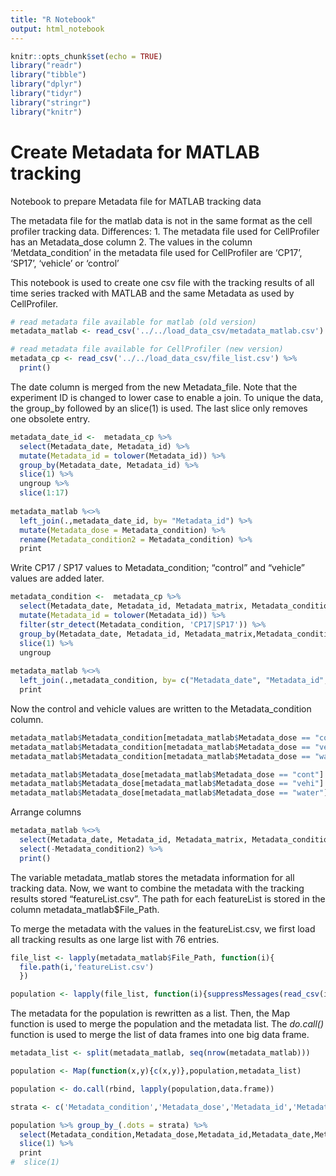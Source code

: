 ```yaml
---
title: "R Notebook"
output: html_notebook
---
```



```r
knitr::opts_chunk$set(echo = TRUE)
library("readr")
library("tibble")
library("dplyr")
library("tidyr")
library("stringr")
library("knitr")
```

# Create Metadata for MATLAB tracking
Notebook to prepare Metadata file for MATLAB tracking data 

The metadata file for the matlab data is not in the same format as the cell profiler tracking data. Differences: 
1. The metadata file used for CellProfiler has an Metadata_dose column
2. The values in the column 'Metdata_condition' in the metadata file used for CellProfiler are 'CP17', 'SP17', 'vehicle' or 'control'

This notebook is used to create one csv file with the tracking results of all time series tracked with MATLAB and the same Metadata as used by CellProfiler. 

```r
# read metadata file available for matlab (old version)
metadata_matlab <- read_csv('../../load_data_csv/metadata_matlab.csv') 

# read metadata file available for CellProfiler (new version)
metadata_cp <- read_csv('../../load_data_csv/file_list.csv') %>%
  print()
```

The date column is merged from the new Metadata_file. Note that the experiment ID is 
changed to lower case to enable a join. To unique the data, the group_by followed 
by an slice(1) is used. The last slice only removes one obsolete entry.
```r
metadata_date_id <-  metadata_cp %>% 
  select(Metadata_date, Metadata_id) %>%  
  mutate(Metadata_id = tolower(Metadata_id)) %>%
  group_by(Metadata_date, Metadata_id) %>%
  slice(1) %>% 
  ungroup %>% 
  slice(1:17) 
  
metadata_matlab %<>% 
  left_join(.,metadata_date_id, by= "Metadata_id") %>% 
  mutate(Metadata_dose = Metadata_condition) %>%
  rename(Metadata_condition2 = Metadata_condition) %>%
  print
```

Write CP17 / SP17 values to Metadata_condition; "control" and "vehicle" values are added later. 
```r
metadata_condition <-  metadata_cp %>% 
  select(Metadata_date, Metadata_id, Metadata_matrix, Metadata_condition) %>%  
  mutate(Metadata_id = tolower(Metadata_id)) %>%
  filter(str_detect(Metadata_condition, 'CP17|SP17')) %>%
  group_by(Metadata_date, Metadata_id, Metadata_matrix,Metadata_condition) %>%
  slice(1) %>% 
  ungroup
  
metadata_matlab %<>% 
  left_join(.,metadata_condition, by= c("Metadata_date", "Metadata_id", "Metadata_matrix")) %>% 
  print
```

Now the control and vehicle values are written to the Metadata_condition column. 
```r
metadata_matlab$Metadata_condition[metadata_matlab$Metadata_dose == "cont"] = 'control'
metadata_matlab$Metadata_condition[metadata_matlab$Metadata_dose == "vehi"] = 'vehicle'
metadata_matlab$Metadata_condition[metadata_matlab$Metadata_dose == "water"] = 'water'

metadata_matlab$Metadata_dose[metadata_matlab$Metadata_dose == "cont"] = 'None'
metadata_matlab$Metadata_dose[metadata_matlab$Metadata_dose == "vehi"] = 'None'
metadata_matlab$Metadata_dose[metadata_matlab$Metadata_dose == "water"] = 'None'
```

Arrange columns 
```r
metadata_matlab %<>%
  select(Metadata_date, Metadata_id, Metadata_matrix, Metadata_condition,Metadata_dose, everything() ) %>%
  select(-Metadata_condition2) %>% 
  print()
```

The variable metadata_matlab stores the metadata information for all tracking data. Now, we want to combine the 
metadata with the tracking results stored "featureList.csv". The path for each featureList is stored in the 
column metadata_matlab$File_Path. 

To merge the metadata with the values in the featureList.csv, we first load all tracking results as one large 
list with 76 entries. 


```r
file_list <- lapply(metadata_matlab$File_Path, function(i){
  file.path(i,'featureList.csv')
  })

population <- lapply(file_list, function(i){suppressMessages(read_csv(i))})

```
The metadata for the population is rewritten as a list. Then, the Map function is used to 
merge the population and the metadata list. The *do.call()* function is used to merge the list of 
data frames into one big data frame.
```r
metadata_list <- split(metadata_matlab, seq(nrow(metadata_matlab)))  

population <- Map(function(x,y){c(x,y)},population,metadata_list) 

population <- do.call(rbind, lapply(population,data.frame))
```


```r
strata <- c('Metadata_condition','Metadata_dose','Metadata_id','Metadata_date','Metadata_matrix')

population %>% group_by_(.dots = strata) %>%
  select(Metadata_condition,Metadata_dose,Metadata_id,Metadata_date,Metadata_matrix,File_Path) %>%
  slice(1) %>%
  print
#  slice(1)

```